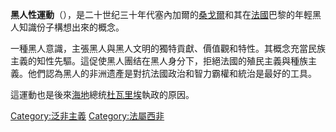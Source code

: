{{多個問題|
{{copyedit|time=2013-07-29T03:08:17+00:00}}
{{unreferenced|time=2013-07-29T03:08:17+00:00}}
}}
'''黑人性運動'''（{{lang-fr|négritude}}），是二十世纪三十年代塞內加爾的[[桑戈爾|桑戈爾]]和其在[[法國|法國]]巴黎的年輕黑人知識份子構想出來的概念。

一種黑人意識，主張黑人與黑人文明的獨特貢獻、價值觀和特性。其概念充當民族主義的知性先驅。這促使黑人團结在黑人身分下，拒絕法國的殖民主義與種族主義。他們認為黑人的非洲遗產是對抗法國政治和智力霸權和統治是最好的工具。

這運動也是後來[[海地|海地]]總统[[弗朗索瓦·杜瓦利埃|杜瓦里埃]]執政的原因。

{{Authority control}}
[[Category:泛非主義|Category:泛非主義]]
[[Category:法屬西非|Category:法屬西非]]